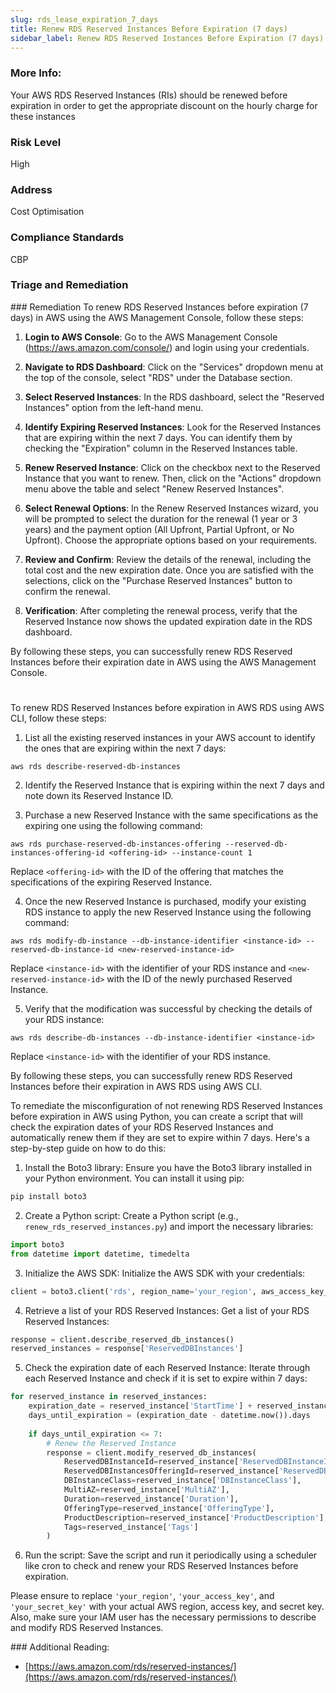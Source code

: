 ```yaml
---
slug: rds_lease_expiration_7_days
title: Renew RDS Reserved Instances Before Expiration (7 days)
sidebar_label: Renew RDS Reserved Instances Before Expiration (7 days)
---
```


### More Info:

Your AWS RDS Reserved Instances (RIs) should be renewed before expiration in order to get the appropriate discount on the hourly charge for these instances

### Risk Level

High

### Address

Cost Optimisation

### Compliance Standards

CBP


### Triage and Remediation
<Tabs>
<Tab title='Remediation'>
### Remediation

<AccordionGroup>
<Accordion title='Using Console' defaultOpen='true'>
To renew RDS Reserved Instances before expiration (7 days) in AWS using the AWS Management Console, follow these steps:

1. **Login to AWS Console**: Go to the AWS Management Console (https://aws.amazon.com/console/) and login using your credentials.

2. **Navigate to RDS Dashboard**: Click on the "Services" dropdown menu at the top of the console, select "RDS" under the Database section.

3. **Select Reserved Instances**: In the RDS dashboard, select the "Reserved Instances" option from the left-hand menu.

4. **Identify Expiring Reserved Instances**: Look for the Reserved Instances that are expiring within the next 7 days. You can identify them by checking the "Expiration" column in the Reserved Instances table.

5. **Renew Reserved Instance**: Click on the checkbox next to the Reserved Instance that you want to renew. Then, click on the "Actions" dropdown menu above the table and select "Renew Reserved Instances".

6. **Select Renewal Options**: In the Renew Reserved Instances wizard, you will be prompted to select the duration for the renewal (1 year or 3 years) and the payment option (All Upfront, Partial Upfront, or No Upfront). Choose the appropriate options based on your requirements.

7. **Review and Confirm**: Review the details of the renewal, including the total cost and the new expiration date. Once you are satisfied with the selections, click on the "Purchase Reserved Instances" button to confirm the renewal.

8. **Verification**: After completing the renewal process, verify that the Reserved Instance now shows the updated expiration date in the RDS dashboard.

By following these steps, you can successfully renew RDS Reserved Instances before their expiration date in AWS using the AWS Management Console.

#
</Accordion>

<Accordion title='Using CLI'>
To renew RDS Reserved Instances before expiration in AWS RDS using AWS CLI, follow these steps:

1. List all the existing reserved instances in your AWS account to identify the ones that are expiring within the next 7 days:
```
aws rds describe-reserved-db-instances
```

2. Identify the Reserved Instance that is expiring within the next 7 days and note down its Reserved Instance ID.

3. Purchase a new Reserved Instance with the same specifications as the expiring one using the following command:
```
aws rds purchase-reserved-db-instances-offering --reserved-db-instances-offering-id <offering-id> --instance-count 1
```
Replace `<offering-id>` with the ID of the offering that matches the specifications of the expiring Reserved Instance.

4. Once the new Reserved Instance is purchased, modify your existing RDS instance to apply the new Reserved Instance using the following command:
```
aws rds modify-db-instance --db-instance-identifier <instance-id> --reserved-db-instance-id <new-reserved-instance-id>
```
Replace `<instance-id>` with the identifier of your RDS instance and `<new-reserved-instance-id>` with the ID of the newly purchased Reserved Instance.

5. Verify that the modification was successful by checking the details of your RDS instance:
```
aws rds describe-db-instances --db-instance-identifier <instance-id>
```
Replace `<instance-id>` with the identifier of your RDS instance.

By following these steps, you can successfully renew RDS Reserved Instances before their expiration in AWS RDS using AWS CLI.
</Accordion>

<Accordion title='Using Python'>
To remediate the misconfiguration of not renewing RDS Reserved Instances before expiration in AWS using Python, you can create a script that will check the expiration dates of your RDS Reserved Instances and automatically renew them if they are set to expire within 7 days. Here's a step-by-step guide on how to do this:

1. Install the Boto3 library:
Ensure you have the Boto3 library installed in your Python environment. You can install it using pip:

```bash
pip install boto3
```

2. Create a Python script:
Create a Python script (e.g., `renew_rds_reserved_instances.py`) and import the necessary libraries:

```python
import boto3
from datetime import datetime, timedelta
```

3. Initialize the AWS SDK:
Initialize the AWS SDK with your credentials:

```python
client = boto3.client('rds', region_name='your_region', aws_access_key_id='your_access_key', aws_secret_access_key='your_secret_key')
```

4. Retrieve a list of your RDS Reserved Instances:
Get a list of your RDS Reserved Instances:

```python
response = client.describe_reserved_db_instances()
reserved_instances = response['ReservedDBInstances']
```

5. Check the expiration date of each Reserved Instance:
Iterate through each Reserved Instance and check if it is set to expire within 7 days:

```python
for reserved_instance in reserved_instances:
    expiration_date = reserved_instance['StartTime'] + reserved_instance['Duration']
    days_until_expiration = (expiration_date - datetime.now()).days
    
    if days_until_expiration <= 7:
        # Renew the Reserved Instance
        response = client.modify_reserved_db_instances(
            ReservedDBInstanceId=reserved_instance['ReservedDBInstanceId'],
            ReservedDBInstancesOfferingId=reserved_instance['ReservedDBInstancesOfferingId'],
            DBInstanceClass=reserved_instance['DBInstanceClass'],
            MultiAZ=reserved_instance['MultiAZ'],
            Duration=reserved_instance['Duration'],
            OfferingType=reserved_instance['OfferingType'],
            ProductDescription=reserved_instance['ProductDescription'],
            Tags=reserved_instance['Tags']
        )
```

6. Run the script:
Save the script and run it periodically using a scheduler like cron to check and renew your RDS Reserved Instances before expiration.

Please ensure to replace `'your_region'`, `'your_access_key'`, and `'your_secret_key'` with your actual AWS region, access key, and secret key. Also, make sure your IAM user has the necessary permissions to describe and modify RDS Reserved Instances.
</Accordion>

</AccordionGroup>
</Tab>
</Tabs>
### Additional Reading:

- [https://aws.amazon.com/rds/reserved-instances/](https://aws.amazon.com/rds/reserved-instances/) 

